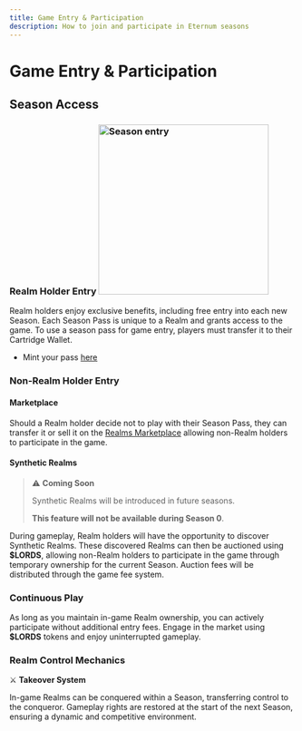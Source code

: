 ```yaml
---
title: Game Entry & Participation
description: How to join and participate in Eternum seasons
---
```


# Game Entry & Participation

## Season Access

### Realm Holder Entry <img src="/images/ring_pass.png" alt="Season entry" width="300" className=" float-right" />

Realm holders enjoy exclusive benefits, including free entry into each new Season. Each Season Pass is unique to a Realm
and grants access to the game. To use a season pass for game entry, players must transfer it to their Cartridge Wallet.

- Mint your pass [here](https://empire.realms.world/)

### Non-Realm Holder Entry

#### Marketplace

Should a Realm holder decide not to play with their Season Pass, they can transfer it or sell it on the
[Realms Marketplace](https://market.realms.world/) allowing non-Realm holders to participate in the game.

#### Synthetic Realms

> ⚠️ **Coming Soon**
>
> Synthetic Realms will be introduced in future seasons.
>
> **This feature will not be available during Season 0**.

During gameplay, Realm holders will have the opportunity to discover Synthetic Realms. These discovered Realms can then
be auctioned using **$LORDS**, allowing non-Realm holders to participate in the game through temporary ownership for the
current Season. Auction fees will be distributed through the game fee system.

### Continuous Play

As long as you maintain in-game Realm ownership, you can actively participate without additional entry fees. Engage in
the market using **$LORDS** tokens and enjoy uninterrupted gameplay.

### Realm Control Mechanics

⚔️ **Takeover System**

In-game Realms can be conquered within a Season, transferring control to the conqueror. Gameplay rights are restored at
the start of the next Season, ensuring a dynamic and competitive environment.
